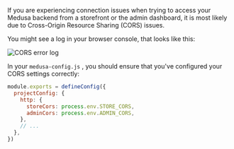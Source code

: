 If you are experiencing connection issues when trying to access your Medusa backend from a storefront or the admin dashboard, it is most likely due to Cross-Origin Resource Sharing (CORS) issues.

You might see a log in your browser console, that looks like this:

![CORS error log](https://res.cloudinary.com/dza7lstvk/image/upload/v1668003322/Medusa%20Docs/Other/jnHK115_udgf2n.png)

In your `medusa-config.js` , you should ensure that you've configured your CORS settings correctly:

```js title="medusa-config.js"
module.exports = defineConfig({
  projectConfig: {
    http: {
      storeCors: process.env.STORE_CORS,
      adminCors: process.env.ADMIN_CORS,
    },
    // ...
  },
})
```
